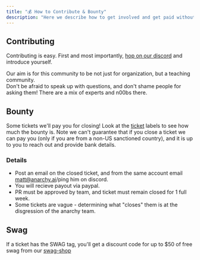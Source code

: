 ```yaml
---
title: "💰 How to Contribute & Bounty"
description: "Here we describe how to get involved and get paid without having to interview"
---
```


## Contributing

Contributing is easy.  First and most importantly, [hop on our discord](https://discord.gg/qaFf7S373c) and introduce yourself.

Our aim is for this community to be not just for organization, but a teaching community.  
Don't be afraid to speak up with questions, and don't shame people for asking them!
There are a mix of experts and n00bs there.

## Bounty

Some tickets we'll pay you for closing! Look at the [ticket](https://github.com/anarchy-ai/LLM-VM/issues) labels to see how much the bounty is. 
Note we can't guarantee that if you close a ticket we can pay you (only if you are from a non-US sanctioned country), 
and it is up to you to reach out and provide bank details.

### Details

* Post an email on the closed ticket, and from the same account email matt@anarchy.ai/ping him on discord.
* You will recieve payout via paypal.
* PR must be approved by team, and ticket must remain closed for 1 full week.
* Some tickets are vague - determining what "closes" them is at the disgression of the anarchy team.

## Swag

If a ticket has the SWAG tag, you'll get a discount code for up to $50 of free swag from our [swag-shop](https://swag.anarchy.ai/)
